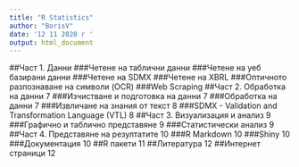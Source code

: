 ```yaml
---
title: "R Statistics"
author: "BorisV"
date: '12 11 2020 г '
output: html_document
---
```


##Част 1. Данни	
###Четене на таблични данни
###Четене на уеб базирани данни
###Четене на SDMX
###Четене на XBRL
###Оптичното разпознаване на символи (OCR)
###Web Scraping
##Част 2. Обработка на данни	7
###Изчистване и подготовка на данни	7
###Обработка на данни	7
###Извличане на знания от текст	8
###SDMX - Validation and Transformation Language (VTL)	8
##Част 3. Визуализация и анализ	9
###Графично и таблично представяне	9
###Статистически анализ	9
##Част 4. Представяне на резултатите	10
###R Markdown	10
###Shiny	10
###Документация	10
##R пакети	11
##Литература	12
##Интернет страници	12

